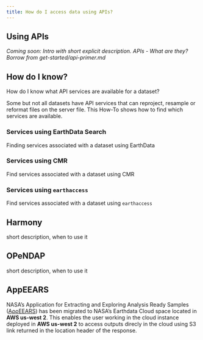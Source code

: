 ```yaml
---
title: How do I access data using APIs?
---
```


## Using APIs

*Coming soon: Intro with short explicit description. APIs - What are they? Borrow from get-started/api-primer.md* 

## How do I know?

How do I know what API services are available for a dataset?

Some but not all datasets have API services that can reproject, resample or reformat files on the server file. This How-To shows how to find which services are available.

### Services using EarthData Search

Finding services associated with a dataset using EarthData

### Services using CMR

Find services associated with a dataset using CMR

### Services using `earthaccess`
   
Find services associated with a dataset using `earthaccess`


## Harmony

short description, when to use it


## OPeNDAP

short description, when to use it


## AppEEARS

NASA's Application for Extracting and Exploring Analysis Ready Samples ([AρρEEARS](https://appeears.earthdatacloud.nasa.gov/)) has been migrated to NASA's Earthdata Cloud space located in **AWS us-west 2**. This enables the user working in the cloud instance deployed in **AWS us-west 2** to access outputs direcly in the cloud using S3 link returned in the location header of the response. 